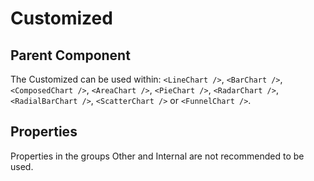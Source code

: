 
# Customized

<Meta of={ComponentStories} />

<Canvas>
  <Story name="API" of={ComponentStories} />
</Canvas>

## Parent Component

The Customized can be used within: `<LineChart />`, `<BarChart />`, `<ComposedChart />`, `<AreaChart />`, `<PieChart />`, `<RadarChart />`, `<RadialBarChart />`, `<ScatterChart />` or `<FunnelChart />`.

## Properties

Properties in the groups Other and Internal are not recommended to be used.

<Controls of={ComponentStories.API} />
